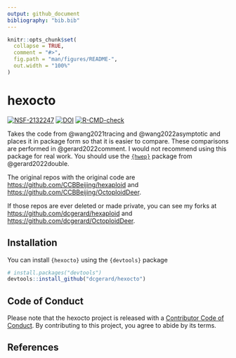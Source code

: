 ```yaml
---
output: github_document
bibliography: "bib.bib"
---
```


<!-- README.md is generated from README.Rmd. Please edit that file -->

```r
knitr::opts_chunk$set(
  collapse = TRUE,
  comment = "#>",
  fig.path = "man/figures/README-",
  out.width = "100%"
)
```

# hexocto

<!-- badges: start -->
[![NSF-2132247](https://img.shields.io/badge/NSF-2132247-blue.svg)](https://nsf.gov/awardsearch/showAward?AWD_ID=2132247)
[![DOI](https://zenodo.org/badge/DOI/10.5281/zenodo.7019230.svg)](https://doi.org/10.5281/zenodo.7019230)
[![R-CMD-check](https://github.com/dcgerard/hexocto/actions/workflows/R-CMD-check.yaml/badge.svg)](https://github.com/dcgerard/hexocto/actions/workflows/R-CMD-check.yaml)
<!-- badges: end -->

Takes the code from @wang2021tracing and @wang2022asymptotic and places it in package form so that it is easier to compare. These comparisons are performed in @gerard2022comment. I would not recommend using this package for real work. You should use the [`{hwep}`](https://cran.r-project.org/package=hwep) package from @gerard2022double.

The original repos with the original code are <https://github.com/CCBBeijing/hexaploid> and <https://github.com/CCBBeijing/OctoploidDeer>.

If those repos are ever deleted or made private, you can see my forks at <https://github.com/dcgerard/hexaploid> and <https://github.com/dcgerard/OctoploidDeer>.

## Installation

You can install `{hexocto}` using the `{devtools}` package

``` r
# install.packages("devtools")
devtools::install_github("dcgerard/hexocto")
```

## Code of Conduct

Please note that the hexocto project is released with a [Contributor Code of Conduct](https://contributor-covenant.org/version/2/1/CODE_OF_CONDUCT.html). By contributing to this project, you agree to abide by its terms.

## References
